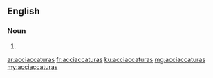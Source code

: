==English==

===Noun===
{{head|en}}

# {{plural of|acciaccatura}}

[[ar:acciaccaturas]]
[[fr:acciaccaturas]]
[[ku:acciaccaturas]]
[[mg:acciaccaturas]]
[[my:acciaccaturas]]
